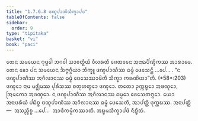 ```yaml
---
title: "1.7.6.8 ᨴᨱ᩠ᨯᨸᩣᨱᩥᩈᩥᨠ᩠ᨡᩣᨸᨴ"
tableOfContents: false
sidebar:
  order: 9
type: "tipitaka"
basket: "vi"
book: "paci"
---
```



<DynamicBreadcrumb />

<Division number="635" book="paci">

<Paragraph number="1984" book="paci">
ᨲᩮᨶ ᩈᨾᨿᩮᨶ ᨻᩩᨴ᩠ᨵᩮᩤ ᨽᨣᩅᩤ ᩈᩣᩅᨲ᩠ᨳᩥᨿᩴ ᩅᩥᩉᩁᨲᩥ ᨩᩮᨲᩅᨶᩮ ᩋᨶᩣᨳᨸᩥᨱ᩠ᨯᩥᨠᩔ ᩋᩣᩁᩣᨾᩮ. ᨲᩮᨶ ᨡᩮᩣ ᨸᨶ ᩈᨾᨿᩮᨶ ᨨᨻ᩠ᨻᨣ᩠ᨣᩥᨿᩣ ᨽᩥᨠ᩠ᨡᩪ ᨴᨱ᩠ᨯᨸᩣᨱᩥᩔ ᨵᨾ᩠ᨾᩴ ᨴᩮᩈᩮᨶ᩠ᨲᩥ …ᨸᩮ… .
</Paragraph>

<Paragraph number="1985" book="paci">
<Emphasis>“ᨶ ᨴᨱ᩠ᨯᨸᩣᨱᩥᩔ ᩋᨣᩥᩃᩣᨶᩔ ᨵᨾ᩠ᨾᩴ ᨴᩮᩈᩮᩔᩣᨾᩦᨲᩥ ᩈᩥᨠ᩠ᨡᩣ ᨠᩁᨱᩦᨿᩣ”</Emphasis>ᨲᩥ. (*58*:<Emphasis>203</Emphasis>)
</Paragraph>

<Paragraph number="1986" book="paci">
<Emphasis>ᨴᨱ᩠ᨯᩮᩣ</Emphasis> ᨶᩣᨾ ᨾᨩ᩠ᨫᩥᨾᩔ ᨸᩩᩁᩥᩈᩔ ᨧᨲᩩᩉᨲ᩠ᨳᩮᩣ ᨴᨱ᩠ᨯᩮᩣ. ᨲᨲᩮᩣ ᩏᨠ᩠ᨠᨭ᩠ᨮᩮᩣ ᩋᨴᨱ᩠ᨯᩮᩣ, ᩒᨾᨠᩮᩣ ᩋᨴᨱ᩠ᨯᩮᩣ.
</Paragraph>

<Paragraph number="1987" book="paci">
ᨶ ᨴᨱ᩠ᨯᨸᩣᨱᩥᩔ ᩋᨣᩥᩃᩣᨶᩔ ᨵᨾ᩠ᨾᩮᩣ ᨴᩮᩈᩮᨲᨻ᩠ᨻᩮᩣ. ᨿᩮᩣ ᩋᨶᩣᨴᩁᩥᨿᩴ ᨸᨭᩥᨧ᩠ᨧ ᨴᨱ᩠ᨯᨸᩣᨱᩥᩔ ᩋᨣᩥᩃᩣᨶᩔ ᨵᨾ᩠ᨾᩴ ᨴᩮᩈᩮᨲᩥ, ᩋᩣᨸᨲ᩠ᨲᩥ ᨴᩩᨠ᩠ᨠᨭᩔ.
</Paragraph>

<Paragraph number="1988" book="paci">
ᩋᨶᩣᨸᨲ᩠ᨲᩥ—  ᩋᩈᨬ᩠ᨧᩥᨧ᩠ᨧ …ᨸᩮ…  ᩋᩣᨴᩥᨠᨾ᩠ᨾᩥᨠᩔᩣᨲᩥ.

</Paragraph>
</Division>

<Paragraph number="1989" type="center" book="paci">
ᩋᨭ᩠ᨮᨾᩈᩥᨠ᩠ᨡᩣᨸᨴᩴ ᨶᩥᨭ᩠ᨮᩥᨲᩴ.
</Paragraph>